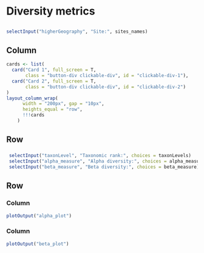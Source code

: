# Diversity metrics {orientation="columns" scrolling="true"}

## {.toolbar}

```r
selectInput("higherGeography", "Site:", sites_names)
```
## Column

```r
cards <- list(
  card("Card 1", full_screen = T,
       class = "button-div clickable-div", id = "clickable-div-1"),
  card("Card 2", full_screen = T,
       class = "button-div clickable-div", id = "clickable-div-2")
)
layout_column_wrap(
      width = "200px", gap = "10px",
      heights_equal = "row",
      !!!cards
    )
```


```{=html}
 <style>
    .button-div {
      cursor: pointer;
      padding: 10px;
      background-color: lightgray;
      text-align: center;
      transition: all 0.3s ease;
      margin: 5px;
    }

    .button-div:hover {
      transform: scale(1.05);
      box-shadow: 0 0 10px rgba(255, 255, 255, 0.5);
    }
    
    .button-div[data-full-screen="true"] {
      transform: none !important;
      box-shadow: none !important;
     cursor: default;
    }

    #sidebar-gallery {
      display: none;
      position: absolute;
      top: 0;
      right: 0;
      width: 250px;
      height: 100%;
      background-color: white;
      box-shadow: -2px 0 5px rgba(0, 0, 0, 0.5);
      padding: 10px;
    }
  </style>
  
  <div id="sidebar-gallery">Sidebar Content</div>
  
  <script>
    document.querySelectorAll('.clickable-div').forEach(function(element) {
      element.addEventListener('click', function() {
        var id = this.id.split('-')[2];
        var sidebar = document.getElementById('sidebar-gallery');
        if (sidebar.style.display === 'none') {
          sidebar.style.display = 'block';
        } else {
          sidebar.style.display = 'none';
        }

        // Send a message to Shiny with the ID of the clicked element
        console.log(id)
        Shiny.onInputChange('buttonClicked', id);
      });
    });
  </script>
```

## Row   {.flow}

<!-- Or a mix of both-->

### {.toolbar}
```r

 selectInput("taxonLevel", "Taxonomic rank:", choices = taxonLevels)
 selectInput("alpha_measure", "Alpha diversity:", choices = alpha_measure)
 selectInput("beta_measure", "Beta diversity:", choices = beta_measure)

```

## Row

### Column 

```r

plotOutput("alpha_plot")

```

### Column 

```r

plotOutput("beta_plot")

```
